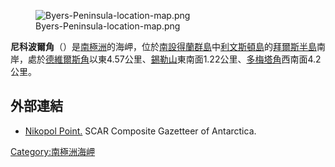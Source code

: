 [[Image:Byers-Peninsula-location-map.png|thumb]]

'''尼科波爾角'''（{{lang-bg|Никопол}}）是[[南極洲|南極洲]]的海岬，位於[[南設得蘭群島|南設得蘭群島]]中[[利文斯頓島|利文斯頓島]]的[[拜爾斯半島|拜爾斯半島]]南岸，處於[[德維爾斯角|德維爾斯角]]以東4.57公里、[[錫勒山|錫勒山]]東南面1.22公里、[[多梅塔角|多梅塔角]]西南面4.2公里。

{{coord|62|40|22|S|61|05|26|W|display=title}}

==外部連結==
* [http://data.aad.gov.au/aadc/gaz/scar/display_name.cfm?gaz_id=134605 Nikopol Point.] {{Wayback|url=http://data.aad.gov.au/aadc/gaz/scar/display_name.cfm?gaz_id=134605 |date=20120406134154 }} SCAR Composite Gazetteer of Antarctica.

{{Antarctica-geo-stub}}
[[Category:南極洲海岬|Category:南極洲海岬]]